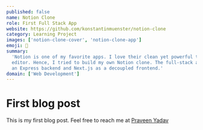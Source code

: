 ```yaml
---
published: false
name: Notion Clone
role: First Full Stack App
website: https://github.com/konstantinmuenster/notion-clone
category: Learning Project
images: ['notion-clone-cover', 'notion-clone-app']
emoji: 📓
summary:
  'Notion is one of my favorite apps. I love their clean yet powerful text
  editor. Hence, I tried to build my own Notion clone. The full-stack app uses
  an Express backend and Next.js as a decoupled frontend.'
domain: ['Web Development']
---
```


# First blog post

This is my first blog post. Feel free to reach me at
[Praveen Yadav](https://twitter.com/osfreak)
